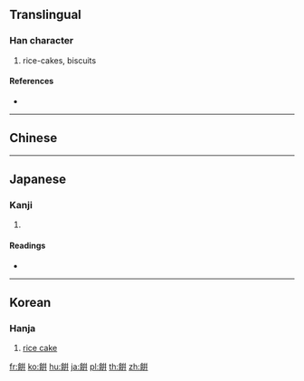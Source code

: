 {{character info/new}}
{{also|餅|饼}}
==Translingual==

===Han character===
{{Han char|rn=184|rad=食|as=08|sn=17|four=|canj=OIYJJ|ids=⿰飠幷}}

# rice-cakes, biscuits

====References====
* {{Han ref|kx=1421.300|dkj=44220|dj=1947.150|hdz=74460.010|uh=9920|ud=39200}}

----

==Chinese==
{{zh-see|餅|v}}

----

==Japanese==

===Kanji===
{{ja-kanji|grade=|rs=食08}}

# {{defn|lang=ja|sort=食08}}

====Readings====
* {{ja-readings|on=[[へい]] (hei), [[ひょう]] (hyō)|kun=[[もち]] (mochi), [[くらう]] (kurau)}}

----

==Korean==

===Hanja===
{{ko-hanja|hangeul=병|eumhun=[[떡]] 병|rv=byeong|mr=pyŏng|y=pyeng}}

# [[rice cake]]

[[fr:餠]]
[[ko:餠]]
[[hu:餠]]
[[ja:餠]]
[[pl:餠]]
[[th:餠]]
[[zh:餠]]